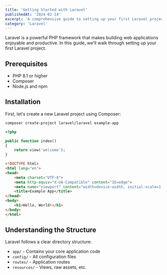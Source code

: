 ```yaml
---
title: 'Getting Started with Laravel'
publishedAt: '2024-02-14'
excerpt: 'A comprehensive guide to setting up your first Laravel project and understanding the basics.'
category: 'Laravel'
---
```


Laravel is a powerful PHP framework that makes building web applications enjoyable and productive.
In this guide, we'll walk through setting up your first Laravel project.

## Prerequisites

- PHP 8.1 or higher
- Composer
- Node.js and npm

## Installation

First, let's create a new Laravel project using Composer:

```sh
composer create-project laravel/laravel example-app
```

```php
<?php

public function index()
{
    return view('welcome');
}
```

```html
<!DOCTYPE html>
<html lang="en">
<head>
    <meta charset="UTF-8">
    <meta http-equiv="X-UA-Compatible" content="IE=edge">
    <meta name="viewport" content="width=device-width, initial-scale=1.0">
    <title>Example App</title>
</head>
<body>
    <h1>Hello, World!</h1>
</body>
</html>
```

## Understanding the Structure

Laravel follows a clear directory structure:

- `app/` - Contains your core application code
- `config/` - All configuration files
- `routes/` - Application routes
- `resources/` - Views, raw assets, etc.
